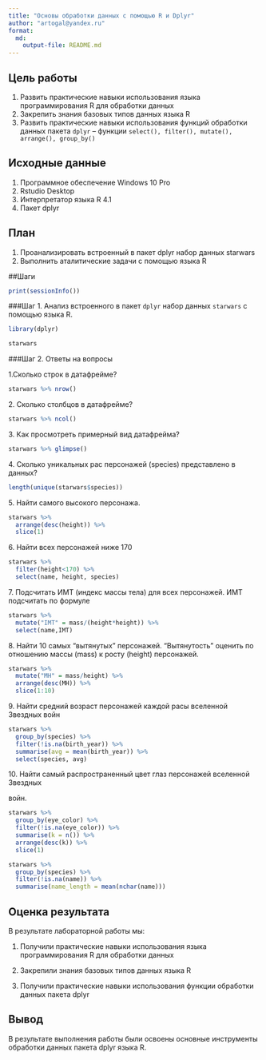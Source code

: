 ```yaml
---
title: "Основы обработки данных с помощью R и Dplyr"
author: "artogal@yandex.ru"
format: 
  md:
    output-file: README.md
---
```


## Цель работы

1.  Развить практические навыки использования языка программирования R для обработки данных
2.  Закрепить знания базовых типов данных языка R
3.  Развить практические навыки использования функций обработки данных пакета `dplyr` – функции `select(), filter(), mutate(), arrange(), group_by()`

## Исходные данные

1.  Программное обеспечение Windows 10 Pro
2.  Rstudio Desktop
3.  Интерпретатор языка R 4.1
4.  Пакет dplyr

## План

1.  Проанализировать встроенный в пакет dplyr набор данных starwars
2.  Выполнить аталитические задачи с помощью языка R

##Шаги

```r
print(sessionInfo())
```

###Шаг 1. Анализ встроенного в пакет `dplyr` набор данных `starwars` с помощью языка R.

```r
library(dplyr)
```

```r
starwars
```

###Шаг 2. Ответы на вопросы

| 1.Сколько строк в датафрейме?

```r
starwars %>% nrow()
```

| 2. Сколько столбцов в датафрейме?

```r
starwars %>% ncol()
```

| 3. Как просмотреть примерный вид датафрейма?

```r
starwars %>% glimpse()
```

| 4. Сколько уникальных рас персонажей (species) представлено в данных?

```r
length(unique(starwars$species))
```

| 5. Найти самого высокого персонажа.

```r
starwars %>% 
  arrange(desc(height)) %>% 
  slice(1)
```

| 6. Найти всех персонажей ниже 170

```r
starwars %>% 
  filter(height<170) %>%
  select(name, height, species)
```

| 7. Подсчитать ИМТ (индекс массы тела) для всех персонажей. ИМТ подсчитать по формуле

```r
starwars %>% 
  mutate("IMT" = mass/(height*height)) %>% 
  select(name,IMT)
```

| 8. Найти 10 самых “вытянутых” персонажей. “Вытянутость” оценить по отношению массы (mass) к росту (height) персонажей.

```r
starwars %>% 
  mutate("MH" = mass/height) %>% 
  arrange(desc(MH)) %>%
  slice(1:10)
```

| 9. Найти средний возраст персонажей каждой расы вселенной Звездных войн

```r
starwars %>% 
  group_by(species) %>% 
  filter(!is.na(birth_year)) %>% 
  summarise(avg = mean(birth_year)) %>% 
  select(species, avg)
```

| 10. Найти самый распространенный цвет глаз персонажей вселенной Звездных

войн.

```r
starwars %>% 
  group_by(eye_color) %>%
  filter(!is.na(eye_color)) %>%
  summarise(k = n()) %>%
  arrange(desc(k)) %>%
  slice(1)
```

| 

```r
starwars %>% 
  group_by(species) %>%
  filter(!is.na(name)) %>%
  summarise(name_length = mean(nchar(name)))
```

## Оценка результата 
В результате лабораторной работы мы:

1.  Получили практические навыки использования языка программирования R для обработки данных

2.  Закрепили знания базовых типов данных языка R

3.  Получили практические навыки использования функции обработки данных пакета dplyr

## Вывод 
В результате выполнения работы были освоены основные инструменты обработки данных пакета dplyr языка R.

